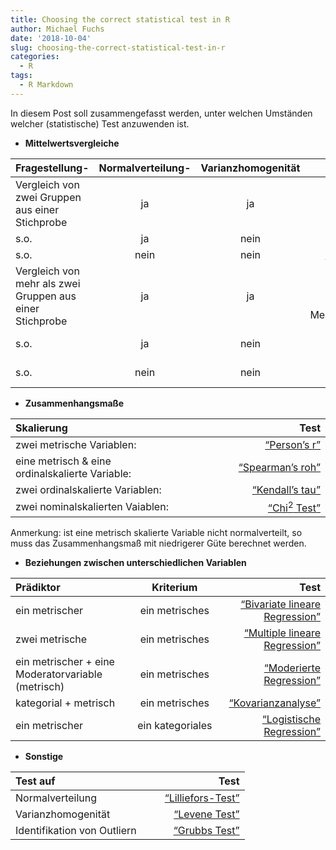 ```yaml
---
title: Choosing the correct statistical test in R
author: Michael Fuchs
date: '2018-10-04'
slug: choosing-the-correct-statistical-test-in-r
categories:
  - R
tags:
  - R Markdown
---
```


In diesem Post soll zusammengefasst werden, unter welchen Umständen welcher (statistische) Test anzuwenden ist. 

+ **Mittelwertsvergleiche**


| **Fragestellung**-      | **Normalverteilung**-   | **Varianzhomogenität** | **Test**  |
| :------------- | :----------: | :----------: |----------: |
|  Vergleich von zwei Gruppen  aus einer Stichprobe | ja   | ja |  ["T-Test"](https://michael-fuchs.netlify.com/2018/09/12/t-test/) für unabhängige Stichproben |
| s.o.   |  ja | nein    |  Welch Test |
| s.o.   | nein | nein    |  ["Wilcoxon Test"](https://michael-fuchs.netlify.com/2018/10/04/nonparametric-methods/) |
| Vergleich von mehr als zwei Gruppen aus einer Stichprobe | ja | ja    |  einfaktorelle Varianzanalyse (["ANOVA"](https://michael-fuchs.netlify.com/2018/09/13/anova/)) ohne Messwiederholung  |
| s.o.   | ja | nein    |  One-way-Test (Welch)  |
| s.o.   | nein | nein    |   ["Kruskal Wallis Test"](https://michael-fuchs.netlify.com/2018/10/04/nonparametric-methods/) |


+ **Zusammenhangsmaße** 

| **Skalierung** | **Test**  |
| :------------- | ----------: |
| zwei metrische Variablen: | ["Person's r"](https://michael-fuchs.netlify.com/2018/09/04/bivariate-descriptive-statistics/)    |
| eine metrisch & eine ordinalskalierte Variable:       | ["Spearman's roh"](https://michael-fuchs.netlify.com/2018/09/04/bivariate-descriptive-statistics/)  |
| zwei ordinalskalierte Variablen: |  ["Kendall's tau"](https://michael-fuchs.netlify.com/2018/09/04/bivariate-descriptive-statistics/)    |
| zwei nominalskalierten Vaiablen: | ["Chi^2^ Test"](https://michael-fuchs.netlify.com/2018/10/04/nonparametric-methods/)  |

Anmerkung: ist eine metrisch skalierte Variable nicht normalverteilt, so muss  das Zusammenhangsmaß mit niedrigerer Güte berechnet werden. 


+ **Beziehungen zwischen unterschiedlichen Variablen**

| **Prädiktor**       | **Kriterium**     | **Test** |
| :------------- | :----------: | ----------: |
| ein metrischer   |  ein metrisches | ["Bivariate lineare Regression"](https://michael-fuchs.netlify.com/2018/09/21/regression-analysis/) | 
| zwei metrische   |  ein metrisches |  ["Multiple lineare Regression"](https://michael-fuchs.netlify.com/2018/09/21/regression-analysis/) | 
| ein metrischer + eine Moderatorvariable (metrisch)   | ein metrisches |  ["Moderierte Regression"](https://michael-fuchs.netlify.com/2018/10/02/special-regression-analysis/)  | 
| kategorial + metrisch   |  ein metrisches | ["Kovarianzanalyse"](https://michael-fuchs.netlify.com/2018/10/02/special-regression-analysis/)  | 
| ein metrischer   |  ein kategoriales |   ["Logistische Regression"](https://michael-fuchs.netlify.com/2018/10/02/special-regression-analysis/)  | 


+ **Sonstige**

| **Test auf**       | **Test**     |
| :------------- | ----------: |
| Normalverteilung   |  ["Lilliefors-Test"](https://michael-fuchs.netlify.com/2018/09/12/t-test/)|
| Varianzhomogenität   |  ["Levene Test"](https://michael-fuchs.netlify.com/2018/09/12/t-test/) |
| Identifikation von Outliern   |  ["Grubbs Test"](https://michael-fuchs.netlify.com/2018/09/22/identification-of-outliers/)|


